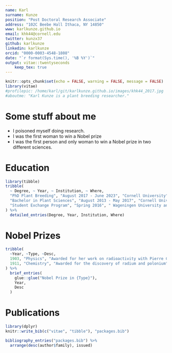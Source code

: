```yaml
---
name: Karl    
surname: Kunze
position: "Post Doctoral Research Associate"
address: "102C Beebe Hall Ithaca, NY 14850"
www: karlkunze.github.io
email: khk44@cornell.edu
twitter: kunzx37
github: karlkunze
linkedin: karlkunze
orcid: "0000-0003-4548-1808"
date: "`r format(Sys.time(), '%B %Y')`"
output: vitae::twentyseconds
    keep_tex: true
---
```


```r
knitr::opts_chunk$set(echo = FALSE, warning = FALSE, message = FALSE)
library(vitae)
#profilepic: /home/karl/git/karlkunze.github.io/images/khk44_2017.jpg
#aboutme: "Karl Kunze is a plant breeding researcher."
```

# Some stuff about me

 * I poisoned myself doing research.
 * I was the first woman to win a Nobel prize
 * I was the first person and only woman to win a Nobel prize in two different sciences.

# Education

```r
library(tibble)
tribble(
  ~ Degree, ~ Year, ~ Institution, ~ Where,
  "PhD Plant Breeding", "August 2017 - June 2023", "Cornell University", "Ithaca, NY",
  "Bachelor in Plant Sciences", "August 2013 - May 2017", "Cornell University", "Ithaca, NY",
  "Student Exchange Program", "Spring 2016", " Wageningen University and Research", "Wageningen, Netherlands"
) %>% 
  detailed_entries(Degree, Year, Institution, Where)
```

# Nobel Prizes

```r
tribble(
  ~Year, ~Type, ~Desc,
  1903, "Physics", "Awarded for her work on radioactivity with Pierre Curie and Henri Becquerel",
  1911, "Chemistry", "Awarded for the discovery of radium and polonium"
) %>% 
  brief_entries(
    glue::glue("Nobel Prize in {Type}"),
    Year, 
    Desc
  )
```

# Publications

```r
library(dplyr)
knitr::write_bib(c("vitae", "tibble"), "packages.bib")

bibliography_entries("packages.bib") %>%
  arrange(desc(author$family), issued)
```

